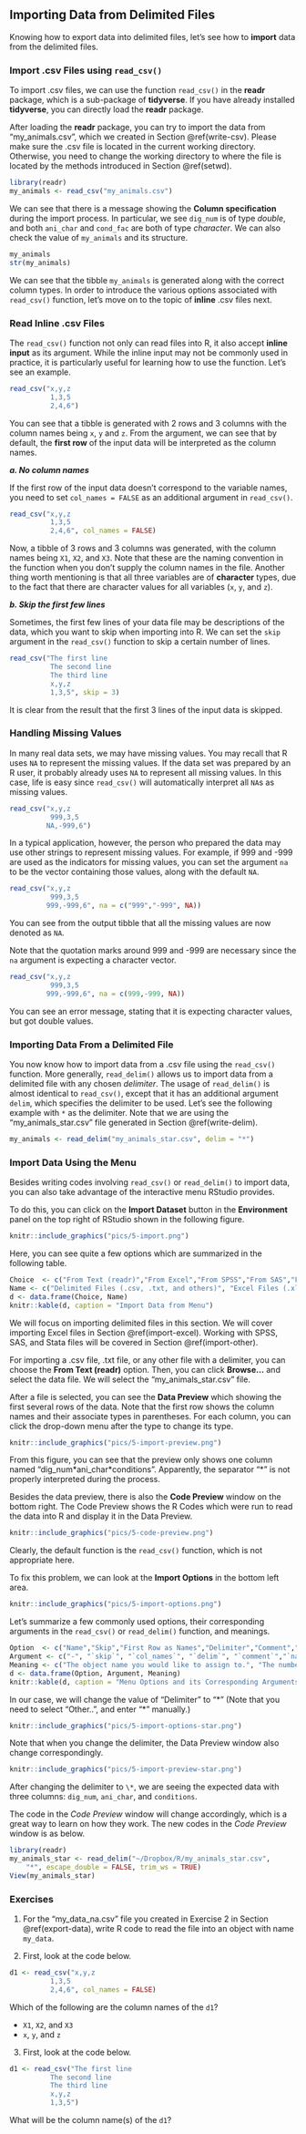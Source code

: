 ## Importing Data from Delimited Files  {#import-data}

Knowing how to export data into delimited files, let's see how to **import** data from the delimited files.

### Import .csv Files using `read_csv()`

To import .csv files, we can use the function `read_csv()` in the **readr** package, which is a sub-package of **tidyverse**. If you have already installed **tidyverse**, you can directly load the **readr** package. 

After loading the **readr** package, you can try to import the data from "my_animals.csv", which we created in Section \@ref(write-csv). Please make sure the .csv file is located in the current working directory. Otherwise, you need to change the working directory to where the file is located by the methods introduced in Section \@ref(setwd).

```r
library(readr)
my_animals <- read_csv("my_animals.csv")
```

We can see that there is a message showing the **Column specification** during the import process. In particular, we see `dig_num` is of type *double*, and both `ani_char` and `cond_fac` are both of type *character*. We can also check the value of `my_animals` and its structure.

```r
my_animals
str(my_animals)
```

We can see that the tibble `my_animals` is generated along with the correct column types. In order to introduce the various options associated with `read_csv()` function, let's move on to the topic of **inline** .csv files next.

### Read Inline .csv Files

The `read_csv()` function not only can read files into R, it also accept **inline input** as its argument. While the inline input may not be commonly used in practice, it is particularly useful for learning how to use the function. Let's see an example.

```r
read_csv("x,y,z
          1,3,5
          2,4,6")
```

You can see that a tibble is generated with 2 rows and 3 columns with the column names being `x`, `y` and `z`. From the argument, we can see that by default, the **first row** of the input data will be interpreted as the column names. 

***a. No column names***

If the first row of the input data doesn't correspond to the variable names, you need to set `col_names = FALSE` as an additional argument in `read_csv()`.

```r
read_csv("x,y,z
          1,3,5
          2,4,6", col_names = FALSE)
```

Now, a tibble of 3 rows and 3 columns was generated, with the column names being `X1`, `X2`, and `X3`. Note that these are the naming convention in the function when you don't supply the column names in the file. Another thing worth mentioning is that all three variables are of **character** types, due to the fact that there are character values for all variables (`x`, `y`, and `z`). 

***b. Skip the first few lines***


Sometimes, the first few lines of your data file may be descriptions of the data, which you want to skip when importing into R. We can set the `skip` argument in the `read_csv()` function to skip a certain number of lines. 

```r
read_csv("The first line 
          The second line
          The third line
          x,y,z
          1,3,5", skip = 3)
```

It is clear from the result that the first 3 lines of the input data is skipped.


<!-- ***c. Skip the comments*** -->


<!-- Another useful argument to when we have comments in the data file is the `comment` argument, which tells R to skip all text after the string specified in the `comment` argument.  -->

<!-- ```{r, eval=TRUE} -->
<!-- read_csv("x,y,z #variable names -->
<!--          1,3,5 #the first observation -->
<!--          2,4,6 #the second observation", comment = "#") -->
<!-- ``` -->

### Handling Missing Values

In many real data sets, we may have missing values. You may recall that R uses `NA` to represent the missing values. If the data set was prepared by an R user, it probably already uses `NA` to represent all  missing values. In this case, life is easy since `read_csv()` will automatically interpret all `NA`s as missing values.

```r
read_csv("x,y,z
          999,3,5
         NA,-999,6")
```

In a typical application, however, the person who prepared the data may use other strings to represent missing values. For example, if 999 and -999 are used as the indicators for missing values, you can set the argument `na` to be the vector containing those values, along with the default `NA`. 

```r
read_csv("x,y,z
          999,3,5
         999,-999,6", na = c("999","-999", NA))
```

You can see from the output tibble that all the missing values are now denoted as `NA`.


::: {.infobox .caution data-latex="{caution}"}
Note that the quotation marks around 999 and -999 are necessary since the `na` argument is expecting a character vector.
```r
read_csv("x,y,z
          999,3,5
         999,-999,6", na = c(999,-999, NA))
```

You can see an error message, stating that it is expecting character values, but got double values. 
:::


### Importing Data From a Delimited File

You now know how to import data from a .csv file using the `read_csv()` function. More generally, `read_delim()` allows us to import data from a delimited file with any chosen *delimiter*. The usage of `read_delim()` is almost identical to `read_csv()`, except that it has an additional argument `delim`, which specifies the delimiter to be used. Let's see the following example with `*` as the delimiter. Note that we are using the "my_animals_star.csv" file generated in Section \@ref(write-delim).

```r
my_animals <- read_delim("my_animals_star.csv", delim = "*")
```


### Import Data Using the Menu {#import-menu}

Besides writing codes involving `read_csv()` or `read_delim()` to import data, you can also take advantage of the interactive menu RStudio provides.

To do this, you can click on the **Import Dataset** button in the **Environment** panel on the top right of RStudio shown in the following figure. 

```r
knitr::include_graphics("pics/5-import.png")
```


Here, you can see quite a few options which are summarized in the following table.



```r
Choice  <- c("From Text (readr)","From Excel","From SPSS","From SAS","From Stata")
Name <- c("Delimited Files (.csv, .txt, and others)", "Excel Files (.xls and .xlsx)", "SPSS Files (.sav)", "SAS Files (.sas7bdat and.sas7bcat)","Stata Files (.dta)")
d <- data.frame(Choice, Name)
knitr::kable(d, caption = "Import Data from Menu")
```

We will focus on importing delimited files in this section. We will cover importing Excel files in Section \@ref(import-excel). Working with SPSS, SAS, and Stata files will be covered in Section \@ref(import-other). 

For importing a .csv file, .txt file, or any other file with a delimiter, you can choose the **From Text (readr)** option. Then, you can click **Browse...** and select the data file. We will select the "my_animals_star.csv" file. 

After a file is selected, you can see the **Data Preview** which showing the first several rows of the data. Note that the first row shows the column names and their associate types in parentheses. For each column, you can click the drop-down menu after the type to change its type. 

```r
knitr::include_graphics("pics/5-import-preview.png")
```

From this figure, you can see that the preview only shows one column named "dig_num\*ani_char\*conditions". Apparently, the separator "\*" is not properly interpreted during the process. 

Besides the data preview, there is also the **Code Preview** window on the bottom right. The Code Preview shows the R Codes which were run to read the data into R and display it in the Data Preview. 

```r
knitr::include_graphics("pics/5-code-preview.png")
```

Clearly, the default function is the `read_csv()` function, which is not appropriate here. 

To fix this problem, we can look at the **Import Options** in the  bottom left area. 
```r
knitr::include_graphics("pics/5-import-options.png")
```

Let's summarize a few commonly used options, their corresponding arguments in the `read_csv()` or `read_delim()` function, and meanings. 



```r
Option  <- c("Name","Skip","First Row as Names","Delimiter","Comment","NA","Code Preview")
Argument <- c("-", "`skip`", "`col_names`", "`delim`", "`comment`","`na`","-")
Meaning <- c("The object name you would like to assign to.", "The number of rows to skip at the beginning of the file.", "Whether you want to use the first row as column names. `TRUE` or `FALSE`.", "The delimiter of the data file. ","The character indicating the starting of comment. The contents after the comment character will be ignore in each line.", "The way NA is represented in the data file.", "The R code to be executed for importing the data")
d <- data.frame(Option, Argument, Meaning)
knitr::kable(d, caption = "Menu Options and its Corresponding Arguments in `read_delim()` and Meanings")
```

In our case, we will change the value of "Delimiter" to "\*" (Note that you need to select "Other..", and enter "\*" manually.)

```r
knitr::include_graphics("pics/5-import-options-star.png")
```


Note that when you change the delimiter, the Data Preview window also change correspondingly. 

```r
knitr::include_graphics("pics/5-import-preview-star.png")
```

After changing the delimiter to `\*`, we are seeing the expected data with three columns: `dig_num`, `ani_char`, and `conditions`. 

The code in the *Code Preview* window will change accordingly, which is a great way to learn on how they work. The new codes in the *Code Preview* window is as below.

```r
library(readr)
my_animals_star <- read_delim("~/Dropbox/R/my_animals_star.csv", 
    "*", escape_double = FALSE, trim_ws = TRUE)
View(my_animals_star)
```


### Exercises

1. For the "my_data_na.csv" file you created in Exercise 2 in Section \@ref(export-data), write R code to read the file into an object with name `my_data`.


2. First, look at the code below. 

```r
d1 <- read_csv("x,y,z
          1,3,5
          2,4,6", col_names = FALSE)
```

Which of the following are the column names of the `d1`?

- `X1`, `X2`, and `X3`
- `x`, `y`, and `z`

3. First, look at the code below.
```r
d1 <- read_csv("The first line 
          The second line
          The third line
          x,y,z
          1,3,5")
```

What will be the column name(s) of the `d1`?

